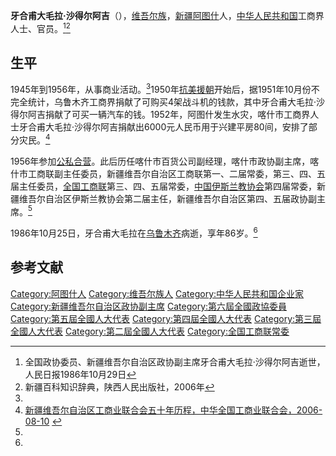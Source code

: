'''牙合甫大毛拉·沙得尔阿吉'''（{{bd|1903年||1986年|10月25日}}），[[维吾尔族|维吾尔族]]，[[新疆|新疆]][[阿图什|阿图什]]人，[[中华人民共和国|中华人民共和国]]工商界人士、官员。<ref name=rmrb>全国政协委员、新疆维吾尔自治区政协副主席牙合甫大毛拉·沙得尔阿吉逝世，人民日报1986年10月29日</ref><ref name=xjbk>新疆百科知识辞典，陕西人民出版社，2006年</ref>

== 生平 ==
1945年到1956年，从事商业活动。<ref name=xjbk/>1950年[[抗美援朝|抗美援朝]]开始后，据1951年10月份不完全统计，乌鲁木齐工商界捐献了可购买4架战斗机的钱款，其中牙合甫大毛拉·沙得尔阿吉捐献了可买一辆汽车的钱。1952年，阿图什发生水灾，喀什市工商界人士牙合甫大毛拉·沙得尔阿吉捐献出6000元人民币用于兴建平房80间，安排了部分灾民。<ref>[http://www.acfic.org.cn/Web/c_0000000100010004/d_0748.htm 新疆维吾尔自治区工商业联合会五十年历程，中华全国工商业联合会，2006-08-10] {{Wayback|url=http://www.acfic.org.cn/Web/c_0000000100010004/d_0748.htm |date=20140916132309 }}</ref>

1956年参加[[公私合营|公私合营]]。此后历任喀什市百货公司副经理，喀什市政协副主席，喀什市工商联副主任委员，新疆维吾尔自治区工商联第一、二届常委，第三、四、五届主任委员，[[全国工商联|全国工商联]]第三、四、五届常委，[[中国伊斯兰教协会|中国伊斯兰教协会]]第四届常委，新疆维吾尔自治区伊斯兰教协会第二届主任，新疆维吾尔自治区第四、五届政协副主席。<ref name=xjbk/>

1986年10月25日，牙合甫大毛拉在[[乌鲁木齐|乌鲁木齐]]病逝，享年86岁。<ref name=rmrb/>

== 参考文献 ==
{{reflist}}
{{Navboxes 
| title  = 牙合甫大毛拉在{{fontcolor|yellow|text=全国人民代表大会|link=全国人民代表大会}}的职务
| titlestyle = background:red; color:white
| list1  =
{{第二届全国人大代表|cat=新疆第二届全国人大代表}}
{{第四届全国人大代表|cat=新疆第四届全国人大代表}}
{{第五届全国人大代表|cat=新疆第五届全国人大代表}}
}}
{{中华全国工商业联合会第四届执行委员会}}
{{中华全国工商业联合会第五届执行委员会}}

{{Authority control}}
{{DEFAULTSORT:S}}
[[Category:阿图什人|Category:阿图什人]]
[[Category:维吾尔族人|Category:维吾尔族人]]
[[Category:中华人民共和国企业家|Category:中华人民共和国企业家]]
[[Category:新疆维吾尔自治区政协副主席|Category:新疆维吾尔自治区政协副主席]]
[[Category:第六屆全國政協委員|Category:第六屆全國政協委員]]
[[Category:第五屆全國人大代表|Category:第五屆全國人大代表]]
[[Category:第四屆全國人大代表|Category:第四屆全國人大代表]]
[[Category:第三屆全國人大代表|Category:第三屆全國人大代表]]
[[Category:第二屆全國人大代表|Category:第二屆全國人大代表]]
[[Category:全国工商联常委|Category:全国工商联常委]]